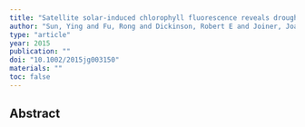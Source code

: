```yaml
---
title: "Satellite solar-induced chlorophyll fluorescence reveals drought onset mechanisms: Insights from two contrasting extreme events"
author: "Sun, Ying and Fu, Rong and Dickinson, Robert E and Joiner, Joanna and Frankenberg, Christian and Gu, Lianhong and Xia, Youlong and Fernando, Nelun"
type: "article"
year: 2015
publication: ""
doi: "10.1002/2015jg003150"
materials: ""
toc: false
---
```


## Abstract

